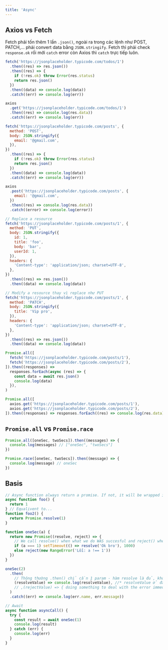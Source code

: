 ```yaml
---
title: 'Async'
---
```



## Axios vs Fetch

Fetch phải tốn thêm 1 lần `.json()`, ngoài ra trong các lệnh như POST, PATCH,... phải convert data bằng `JSON.stringify`. Fetch thì phải check `response.ok` rồi mới `catch` error còn Axios thì `catch` trực tiếp luôn.

<Tabs>
  <TabItem value="GET" label="GET" default>

```js
fetch('https://jsonplaceholder.typicode.com/todos/1')
  .then((res) => res.json())
  .then((res) => {
    if (!res.ok) throw Error(res.status)
    return res.json()
  })
  .then((data) => console.log(data))
  .catch((err) => console.log(err))

axios
  .get('https://jsonplaceholder.typicode.com/todos/1')
  .then((res) => console.log(res.data))
  .catch((err) => console.log(err))
```

  </TabItem>

  <TabItem value="POST" label="POST">

```js
fetch('https://jsonplaceholder.typicode.com/posts', {
  method: 'POST',
  body: JSON.stringify({
    email: '@gmail.com',
  }),
})
  .then((res) => {
    if (!res.ok) throw Error(res.status)
    return res.json()
  })
  .then((data) => console.log(data))
  .catch((err) => console.log(err))

axios
  .post('https://jsonplaceholder.typicode.com/posts', {
    email: '@gmail.com',
  })
  .then((res) => console.log(res.data))
  .catch((error) => console.log(error))
```

  </TabItem>

  <TabItem value="PUT" label="PUT">

```js
// Replace a resource
fetch('https://jsonplaceholder.typicode.com/posts/1', {
  method: 'PUT',
  body: JSON.stringify({
    id: 1,
    title: 'foo',
    body: 'bar',
    userId: 1,
  }),
  headers: {
    'Content-type': 'application/json; charset=UTF-8',
  },
})
  .then((res) => res.json())
  .then((data) => console.log(data))
```

  </TabItem>

  <TabItem value="PATCH" label="PATCH">

```js
// Modify a resource thay vì replace như PUT
fetch('https://jsonplaceholder.typicode.com/posts/1', {
  method: 'PATCH',
  body: JSON.stringify({
    title: 'Vip pro',
  }),
  headers: {
    'Content-type': 'application/json; charset=UTF-8',
  },
})
  .then((res) => res.json())
  .then((data) => console.log(data))
```

  </TabItem>

  <TabItem value="Concurrent" label="Concurrent">

```js
Promise.all([
  fetch('https://jsonplaceholder.typicode.com/posts/1'),
  fetch('https://jsonplaceholder.typicode.com/posts/2'),
]).then((responses) =>
  responses.forEach(async (res) => {
    const data = await res.json()
    console.log(data)
  }),
)

Promise.all([
  axios.get('https://jsonplaceholder.typicode.com/posts/1'),
  axios.get('https://jsonplaceholder.typicode.com/posts/2'),
]).then((responses) => responses.forEach((res) => console.log(res.data)))
```

  </TabItem>

</Tabs>

## `Promise.all` vs `Promise.race`

```js
Promise.all([oneSec, twoSecs]).then((messages) => {
  console.log(messages) // ["oneSec", "twoSecs"]
})

Promise.race([oneSec, twoSecs]).then((message) => {
  console.log(message) // oneSec
})
```

## Basis

```js
// Async function always return a promise. If not, it will be wrapped in a Promise
async function foo() {
  return 1
} // Equalivent to...
function foo2() {
  return Promise.resolve(1)
}

function oneSec(a) {
  return new Promise((resolve, reject) => {
    // We call resolve() when what we do WAS succesful and reject() when it was failed
    if (a === 1) setTimeout(() => resolve('Ok bro'), 1000)
    else reject(new RangeError('Lỗi: a !== 1'))
  })
}

oneSec(2)
  .then(
    // Thông thường .then() chỉ cần 1 param - hàm resolve là đủ, không cần param thứ 2 - hàm reject, trừ những lỗi phải dc xử lý ngay lập tức.
    (resolveValue) => console.log(resolveValue), //* resolveValue ở đây là giá trị resolve của Promise được gọi - ở đây là hàm `setTimeout`
    // ,(rejectValue) => { doing something to deal with the error immediately }
  )
  .catch((err) => console.log(err.name, err.message))

// Await
async function asyncCall() {
  try {
    const result = await oneSec(1)
    console.log(result)
  } catch (err) {
    console.log(err)
  }
}
```
